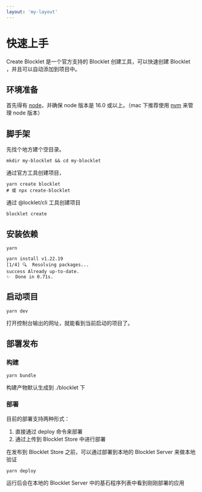 ```yaml
---
layout: 'my-layout'
---
```


# 快速上手

Create Blocklet 是一个官方支持的 Blocklet 创建工具，可以快速创建 Blocklet ，并且可以自动添加到项目中。

## 环境准备

首先得有 [node](https://nodejs.org/en/)，并确保 node 版本是 16.0 或以上。（mac 下推荐使用 [nvm](https://github.com/creationix/nvm) 来管理 node 版本）

## 脚手架

先找个地方建个空目录。

```shell
mkdir my-blocklet && cd my-blocklet
```

通过官方工具创建项目，

```shell
yarn create blocklet
# 或 npx create-blocklet
```

通过 @locklet/cli 工具创建项目

```shell
blocklet create
```

## 安装依赖

```shell
yarn

yarn install v1.22.19
[1/4] 🔍  Resolving packages...
success Already up-to-date.
✨  Done in 0.71s.
```

## 启动项目

```shell
yarn dev
```

打开控制台输出的网址，就能看到当前启动的项目了。

## 部署发布

### 构建

```shell
yarn bundle
```

构建产物默认生成到 ./blocklet 下

### 部署

目前的部署支持两种形式：

1. 直接通过 deploy 命令来部署
2. 通过上传到 Blocklet Store 中进行部署

在发布到 Blocklet Store 之前，可以通过部署到本地的 Blocklet Server 来做本地验证

```shell
yarn deploy
```

运行后会在本地的 Blocklet Server 中的基石程序列表中看到刚刚部署的应用
